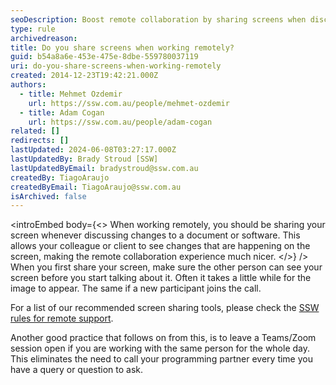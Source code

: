 ```yaml
---
seoDescription: Boost remote collaboration by sharing screens when discussing document changes or software updates with colleagues or clients.
type: rule
archivedreason:
title: Do you share screens when working remotely?
guid: b54a8a6e-453e-475e-8dbe-559780037119
uri: do-you-share-screens-when-working-remotely
created: 2014-12-23T19:42:21.000Z
authors:
  - title: Mehmet Ozdemir
    url: https://ssw.com.au/people/mehmet-ozdemir
  - title: Adam Cogan
    url: https://ssw.com.au/people/adam-cogan
related: []
redirects: []
lastUpdated: 2024-06-08T03:27:17.000Z
lastUpdatedBy: Brady Stroud [SSW]
lastUpdatedByEmail: bradystroud@ssw.com.au
createdBy: TiagoAraujo
createdByEmail: TiagoAraujo@ssw.com.au
isArchived: false
---
```


<introEmbed
  body={<>
When working remotely, you should be sharing your screen whenever discussing changes to a document or software. This allows your colleague or client to see changes that are happening on the screen, making the remote collaboration experience much nicer.
  </>}
/>
When you first share your screen, make sure the other person can see your screen before you start talking about it. Often it takes a little while for the image to appear. The same if a new participant joins the call.

For a list of our recommended screen sharing tools, please check the [SSW rules for remote support](/do-you-know-the-best-way-to-give-the-best-customer-support).

Another good practice that follows on from this, is to leave a Teams/Zoom session open if you are working with the same person for the whole day. This eliminates the need to call your programming partner every time you have a query or question to ask.
